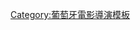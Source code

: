 {{Navbox
|name = Pedro Costa
|title = [[佩德羅·科斯塔]]執導的電影作品
|state = {{{state|autocollapse}}}
|listclass = hlist
|list1 = 
* {{link-en|血 (電影)|O Sangue|血}} <small>(1989)</small>
* {{link-en|瑪麗安娜的漫長等待|Down to Earth (1995 film)}} <small>(1995)</small>
* [[托嬰風暴]] <small>(1997)</small>
* {{link-pt|在凡妲的小房間裡|No Quarto da Vanda}} <small>(2000)</small>
* [[青春向前行]] <small>(2006)</small>
* [[里斯本記憶迷宮]] <small>(2014)</small>
* {{link-de|夢迴里斯本|Vitalina Varela (Film)}} <small>(2019)</small>
}}<includeonly>
</includeonly><noinclude>
{{collapsible option}}
[[Category:葡萄牙電影導演模板]]
</noinclude>